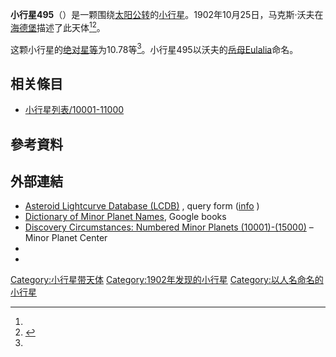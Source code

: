 {{Infobox planet
 | minorplanet     = yes
 | name            = 495 Eulalia
 | background      = #D6D6D6
 | image = 000495-asteroid shape model (495) Eulalia.png
 | image_size      = 
 | caption         =
 | discovery_ref   =  <ref name="MPC-object" />
 | discoverer      = [[马克斯·沃夫|马克斯·沃夫]]
 | discovery_site  = [[海德堡|海德堡]]
 | discovered      = 1902年10月25日
 | mpc_name        = 495 Eulalia
 | alt_names       = 495 Eulalia
 | pronounced      = 
 | named_after     = <ref name="MPC-object" />
 | mp_category     = [[主帶小行星|主帶小行星]] <ref name="MPC-object" /><ref name="jpldata" />
 | orbit_ref       = <ref name="a">[http://ssd.jpl.nasa.gov/sbdb.cgi?sstr=495 495] {{Wayback|url=http://ssd.jpl.nasa.gov/sbdb.cgi?sstr=495 |date=20210718212533 }}，小行星數據庫瀏覽器（JPL Small-Body Database Browser）－[[美国国家航空航天局|美国国家航空航天局]]喷气推进实验室</ref>
 | epoch           = 2018-03-23.0（[[儒略日|JD]] 2458200.5）
 | uncertainty     = 0
 | observation_arc = 
 | aphelion = {{convert|2.809|AU|km|3|abbr=on|lk=out}}
 | perihelion      = {{convert|2.1663394|AU|km|3|abbr=on}}
 | semimajor       = 2.4878743
 | eccentricity    = 0.1292408
 | period          = 3.92[[儒略年|yr]]
 | mean_anomaly    = 156.20439[[度|°]]
 | mean_motion     = {{Deg2DMS|0.25116620|sup=ms}} / day
 | inclination     = 2.27949
 | asc_node        = 186.47915°
 | arg_peri        = 207.05846
 | mean_diameter   = 
 | rotation        = 
 | albedo          =
 | spectral_type   =
 | abs_magnitude   = 10.78<ref name="jpldata" />
}}
'''小行星495'''（{{lang-en|495 Eulalia}}）是一颗围绕[[太阳|太阳]][[公转|公转]]的[[小行星|小行星]]。1902年10月25日，马克斯·沃夫在[[海德堡|海德堡]]描述了此天体<ref name="a" /><ref>{{cite news|title=小行星列表|url=http://cfa-www.harvard.edu/iau/lists/NumberedMPs.txt|accessdate=2018-10-19|newspaper=哈佛大学|archive-date=2008-05-17|archive-url=https://web.archive.org/web/20080517010638/http://cfa-www.harvard.edu/iau/lists/NumberedMPs.txt|dead-url=no}}</ref>。

这颗小行星的[[绝对星等|绝对星等]]为10.78等<ref name="a" />。小行星495以沃夫的[[岳母|岳母]]Eulalia命名。

== 相关條目 ==
*[[小行星列表/10001-11000|小行星列表/10001-11000]]

== 參考資料 ==
{{reflist|refs=

<ref name="jpldata">{{cite web
  |type       = 2018-01-26 last obs.
  |title      = JPL Small-Body Database Browser:495 Eulalia-495 Eulalia
  |url        = https://ssd.jpl.nasa.gov/sbdb.cgi?sstr=495
  |publisher  = [[Jet_Propulsion_Laboratory|Jet Propulsion Laboratory]]
  |accessdate = 28 March 2018}}</ref>

<ref name="MPC-object">{{cite web
  |title      = 495 Eulalia
  |work      = Minor Planet Center
  |url      = https://www.minorplanetcenter.net/db_search/show_object?object_id=495
  |accessdate      = 28 March 2018
  |archive-date      = 2016-03-04
  |archive-url      = https://web.archive.org/web/20160304112239/http://www.minorplanetcenter.net/db_search/show_object?object_id=495
  |dead-url      = no
  }}</ref>

}}

==  外部連結 ==
* [http://www.minorplanet.info/PHP/lcdbsummaryquery.php Asteroid Lightcurve Database (LCDB)] {{Wayback|url=http://www.minorplanet.info/PHP/lcdbsummaryquery.php |date=20171210173955 }}, query form ([http://www.minorplanet.info/lightcurvedatabase.html info] {{Wayback|url=http://www.minorplanet.info/lightcurvedatabase.html |date=20171216050541 }})
* [https://books.google.com/books?id=aeAg1X7afOoC&pg Dictionary of Minor Planet Names], Google books
* [http://www.minorplanetcenter.net/iau/lists/NumberedMPs010001.html Discovery Circumstances: Numbered Minor Planets (10001)-(15000)] {{Wayback|url=http://www.minorplanetcenter.net/iau/lists/NumberedMPs010001.html |date=20180612162317 }} – Minor Planet Center
* {{AstDys|495}}
* {{JPL small body}}

{{Minor Planet Number|[[小行星494|小行星494]]|[[小行星496|小行星496]]}}
{{小天体}}

[[Category:小行星带天体|Category:小行星带天体]]
[[Category:1902年发现的小行星|Category:1902年发现的小行星]]
[[Category:以人名命名的小行星|Category:以人名命名的小行星]]